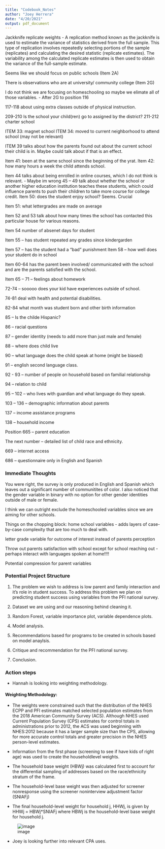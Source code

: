```yaml
---
title: "Codebook_Notes"
author: "Joey Herrera"
date: "4/20/2021"
output: pdf_document
---
```


Jackknife replicate weights - A replication method known as the jackknife is used to estimate the variance of statistics derived from the full sample. This type of replication involves repeatedly selecting portions of the sample (replicates) and calculating the desired statistic (replicate estimates). The variability among the calculated replicate estimates is then used to obtain the variance of the full-sample estimate.

Seems like we should focus on public schools (Item 2A)

There is observations who are at university/ community college (Item 2G)

I do not think we are focusing on homeschooling so maybe we elimate all of those variables.
-	After 2G to position 116

117-118 about using extra classes outside of physical instruction.

209-210 Is the school your child(ren) go to assigned by the district?
211-212 charter school

ITEM 33: magnet school
ITEM 34: moved to current neighborhood to attend school (may not be relevant)

ITEM 39 talks about how the parents found out about the current school their child is in. Maybe could talk about if that is an effect.

Item 41: been at the same school since the beginning of the yrat.
Item 42: how many hours a week the child attends school.

Item 44 talks about being enrolled in online courses, which I do not think is relevant.
-	Maybe im wrong 45 – 49 talk about whether the school or another higher education institution teaches these students, which could influence parents to push their children to take more course for college credit.
Item 50: does the student enjoy school? Seems. Crucial

Item 51: what lettergrades are made on average

Item 52 and 53 talk about how many times the school has contacted this particular house for various reasons.

Item 54 number of absenet days for student

Item 55 – has student repeated any grades since kindergarden

Item 57 – has the student had a “bad ” punishment
Item 58 – how well does your student do in school

Item 60-64 has the parent been involved/ communicated with the school and are the parents satisfied with the school.

Item 65 – 71 – feelings about homework

72-74 – sooooo does your kid have experiences outside of school.

74-81 deal with health and potential disabilities.

82-84 what month was student born and other birth information

85 – Is the childe Hispanic?

86 – racial questions

87 – gender identity (needs to add more than just male and female)

88 – where does child live

90 – what language does the child speak at home (might be biased)

91 – english second language class.

92 - 93 – number of people on household based on familial relationship

94 – relation to child

95 – 102 – who lives with guardian and what language do they speak.

103 – 136 – demographic information about parents

137 – income assistance programs

138 – household income

Position 665 – parent education

The next number – detailed list of child race and ethnicity.

669 – internet access

686 – questionnaire only in English and Spanish



### Immediate Thoughts
You were right, the survey is only produced in English and Spanish which leaves out a significant number of communitites of color. I also noticed that the gender variable in binary with no option for other gender identities outside of male or female. 

I think we can outright exclude the homeschooled variables since we are aiming for other schools.

Things on the chopping block:
home school variables - adds layers of case-by-case complexity that are too much to deal with.

letter grade variable for outcome of interest instead of parents perception

Throw out parents satisfaction with school except for school reaching out 
- perhaps interact with languages spoken at home!!!!

Potential compression for parent variables 

### Potential Project Structure
1. The problem we wish to address is low parent and family interaction and it's role in student success. To address this problem we plan on predicting student success using variables from the PFI national survey.

2. Dataset we are using and our reasoning behind cleaning it.

3. Random Forest, variable importance plot, variable dependence plots.

4. Model analysis.

5. Recommendations based for programs to be created in schools based on model anaylsis.

6. Critique and recommendation for the PFI national survey.

7. Conclusion.

### Action steps
- Hannah is looking into weighting methodology.

#### Weighting Methodology:
- The weights were constrained such that the distribution of the NHES ECPP and PFI estimates matched
selected population estimates from the 2018 American Community Survey (ACS). Although NHES used
Current Population Survey (CPS) estimates for control totals in administrations prior to 2012, the ACS
was used beginning with NHES:2012 because it has a larger sample size than the CPS, allowing for more
accurate control totals and greater precision in the NHES person-level estimates.

-  Information from the first phase (screening to see if have kids of right age) was used to create the householdlevel weights. 
-  The household base weight (HBWj) was calculated first to account for the differential sampling of addresses based on the race/ethnicity stratum of the frame. 
-  The household-level base weight was then adjusted for screener nonresponse using the screener noninterview adjustment factor (SNIAFj)
-  The final household-level weight for household j, HHWj, is given by
HHWj = HBWj*SNIAFj where HBWj is the household-level base weight for household j.

![image](https://user-images.githubusercontent.com/77801936/116273427-59709880-a747-11eb-9b03-3eae1206c713.png)


- Joey is looking further into relevant CPA uses.

















